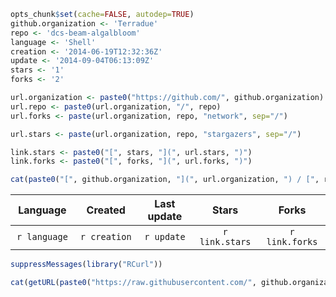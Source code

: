 ```r
opts_chunk$set(cache=FALSE, autodep=TRUE)
github.organization <- 'Terradue'
repo <- 'dcs-beam-algalbloom'
language <- 'Shell'
creation <- '2014-06-19T12:32:36Z'
update <- '2014-09-04T06:13:09Z'
stars <- '1'
forks <- '2'
```
```r
url.organization <- paste0("https://github.com/", github.organization)
url.repo <- paste0(url.organization, "/", repo)
url.forks <- paste(url.organization, repo, "network", sep="/")

url.stars <- paste(url.organization, repo, "stargazers", sep="/")

link.stars <- paste0("[", stars, "](", url.stars, ")")
link.forks <- paste0("[", forks, "](", url.forks, ")")

cat(paste0("[", github.organization, "](", url.organization, ") / [", repo, "](", url.repo, ")")) 
```

|    Language   | Created       | Last update | Stars          | Forks          | 
|:-------------:|:-------------:|:-----------:|:--------------:|:--------------:|
| `r language`  | `r creation`  | `r update`  | `r link.stars` | `r link.forks` |


```r
suppressMessages(library("RCurl"))

cat(getURL(paste0("https://raw.githubusercontent.com/", github.organization, "/", repo, "/master/README.md")))
```

